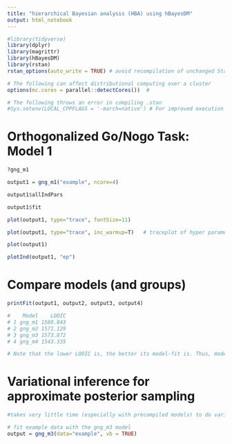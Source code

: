 ```yaml
---
title: "hierarchical Bayesian analysis (HBA) using hBayesDM"
output: html_notebook
---
```


```r
#library(tidyverse)
library(dplyr)
library(magrittr)
library(hBayesDM)
library(rstan)
rstan_options(auto_write = TRUE) # avoid recompilation of unchanged Stan programs

# The following can affect distributional computing over a cluster
options(mc.cores = parallel::detectCores())  # 

# The following throws an error in compiling .stan
#Sys.setenv(LOCAL_CPPFLAGS = '-march=native') # For improved execution time but can throw errors for some CPUs

```

# Orthogonalized Go/Nogo Task: Model 1
```r

?gng_m1

output1 = gng_m1("example", ncore=4)

output1$allIndPars

output1$fit

plot(output1, type="trace", fontSize=11)

plot(output1, type="trace", inc_warmup=T)   # traceplot of hyper parameters w/ warmup samples

plot(output1)

plotInd(output1, "ep")  

```

# Compare models (and groups)
```r

printFit(output1, output2, output3, output4)

#    Model    LOOIC   
# 1 gng_m1 1588.843 
# 2 gng_m2 1571.129 
# 3 gng_m3 1573.872 
# 4 gng_m4 1543.335 

# Note that the lower LOOIC is, the better its model-fit is. Thus, model#4 has the best LOOIC compared to other models. 

```

# Variational inference for approximate posterior sampling
```r
#takes very little time (especially with precompiled models) to do variational inference

# fit example data with the gng_m3 model
output = gng_m3(data="example", vb = TRUE)

```


```r

```
